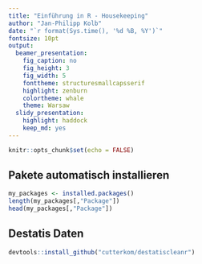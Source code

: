 ```yaml
---
title: "Einführung in R - Housekeeping"
author: "Jan-Philipp Kolb"
date: "`r format(Sys.time(), '%d %B, %Y')`"
fontsize: 10pt
output: 
  beamer_presentation: 
    fig_caption: no
    fig_height: 3
    fig_width: 5
    fonttheme: structuresmallcapsserif
    highlight: zenburn
    colortheme: whale
    theme: Warsaw
  slidy_presentation: 
    highlight: haddock
    keep_md: yes
---
```


```r
knitr::opts_chunk$set(echo = FALSE)
```

<!--

-->

## Pakete automatisch installieren

```r
my_packages <- installed.packages()
length(my_packages[,"Package"])
head(my_packages[,"Package"])
```

## Destatis Daten

```r
devtools::install_github("cutterkom/destatiscleanr")
```

<!--

-->